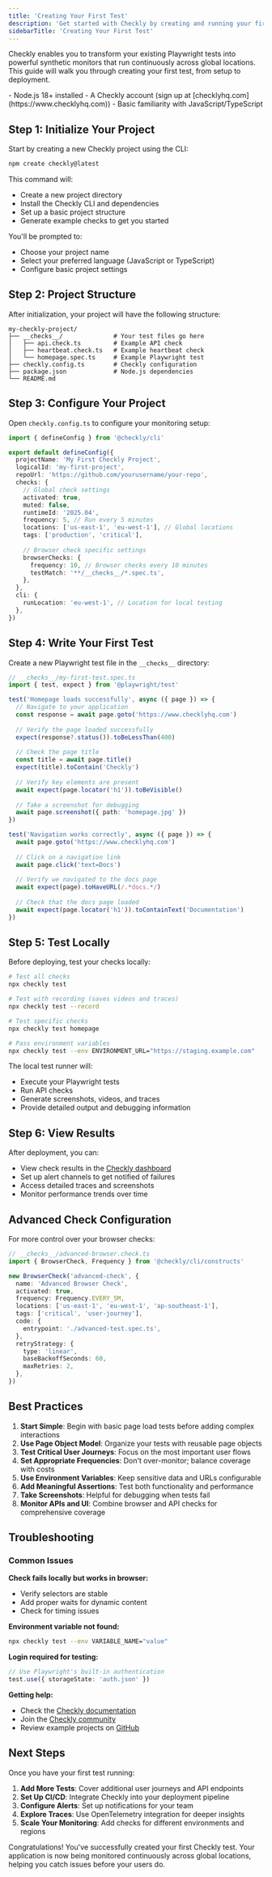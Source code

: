 ```yaml
---
title: 'Creating Your First Test'
description: 'Get started with Checkly by creating and running your first Playwright test for application monitoring'
sidebarTitle: 'Creating Your First Test'
---
```


Checkly enables you to transform your existing Playwright tests into powerful synthetic monitors that run continuously across global locations. This guide will walk you through creating your first test, from setup to deployment.

<AccordionGroup>
<Accordion title="Prerequisites">
- Node.js 18+ installed
- A Checkly account (sign up at [checklyhq.com](https://www.checklyhq.com))
- Basic familiarity with JavaScript/TypeScript
</Accordion>
</AccordionGroup>


## Step 1: Initialize Your Project

Start by creating a new Checkly project using the CLI:

```bash Terminal
npm create checkly@latest
```

This command will:
- Create a new project directory
- Install the Checkly CLI and dependencies
- Set up a basic project structure
- Generate example checks to get you started

You'll be prompted to:
- Choose your project name
- Select your preferred language (JavaScript or TypeScript)
- Configure basic project settings

## Step 2: Project Structure

After initialization, your project will have the following structure:

```
my-checkly-project/
├── __checks__/              # Your test files go here
│   ├── api.check.ts         # Example API check
│   ├── heartbeat.check.ts   # Example heartbeat check
│   └── homepage.spec.ts     # Example Playwright test
├── checkly.config.ts        # Checkly configuration
├── package.json             # Node.js dependencies
└── README.md
```

## Step 3: Configure Your Project

Open `checkly.config.ts` to configure your monitoring setup:

```ts Checkly.config.ts
import { defineConfig } from '@checkly/cli'

export default defineConfig({
  projectName: 'My First Checkly Project',
  logicalId: 'my-first-project',
  repoUrl: 'https://github.com/yourusername/your-repo',
  checks: {
    // Global check settings
    activated: true,
    muted: false,
    runtimeId: '2025.04',
    frequency: 5, // Run every 5 minutes
    locations: ['us-east-1', 'eu-west-1'], // Global locations
    tags: ['production', 'critical'],
    
    // Browser check specific settings
    browserChecks: {
      frequency: 10, // Browser checks every 10 minutes
      testMatch: '**/__checks__/*.spec.ts',
    },
  },
  cli: {
    runLocation: 'eu-west-1', // Location for local testing
  },
})
```

## Step 4: Write Your First Test

Create a new Playwright test file in the `__checks__` directory:

```ts Playwright.test.ts
// __checks__/my-first-test.spec.ts
import { test, expect } from '@playwright/test'

test('Homepage loads successfully', async ({ page }) => {
  // Navigate to your application
  const response = await page.goto('https://www.checklyhq.com')
  
  // Verify the page loaded successfully
  expect(response?.status()).toBeLessThan(400)
  
  // Check the page title
  const title = await page.title()
  expect(title).toContain('Checkly')
  
  // Verify key elements are present
  await expect(page.locator('h1')).toBeVisible()
  
  // Take a screenshot for debugging
  await page.screenshot({ path: 'homepage.jpg' })
})

test('Navigation works correctly', async ({ page }) => {
  await page.goto('https://www.checklyhq.com')
  
  // Click on a navigation link
  await page.click('text=Docs')
  
  // Verify we navigated to the docs page
  await expect(page).toHaveURL(/.*docs.*/)
  
  // Check that the docs page loaded
  await expect(page.locator('h1')).toContainText('Documentation')
})
```

## Step 5: Test Locally

Before deploying, test your checks locally:

```bash Terminal
# Test all checks
npx checkly test

# Test with recording (saves videos and traces)
npx checkly test --record

# Test specific checks
npx checkly test homepage

# Pass environment variables
npx checkly test --env ENVIRONMENT_URL="https://staging.example.com"
```

The local test runner will:
- Execute your Playwright tests
- Run API checks
- Generate screenshots, videos, and traces
- Provide detailed output and debugging information

## Step 6: View Results

After deployment, you can:
- View check results in the [Checkly dashboard](https://app.checklyhq.com)
- Set up alert channels to get notified of failures
- Access detailed traces and screenshots
- Monitor performance trends over time

## Advanced Check Configuration

For more control over your browser checks:

```ts Checkly.config.ts
// __checks__/advanced-browser.check.ts
import { BrowserCheck, Frequency } from '@checkly/cli/constructs'

new BrowserCheck('advanced-check', {
  name: 'Advanced Browser Check',
  activated: true,
  frequency: Frequency.EVERY_5M,
  locations: ['us-east-1', 'eu-west-1', 'ap-southeast-1'],
  tags: ['critical', 'user-journey'],
  code: {
    entrypoint: './advanced-test.spec.ts',
  },
  retryStrategy: {
    type: 'linear',
    baseBackoffSeconds: 60,
    maxRetries: 2,
  },
})
```

## Best Practices

1. **Start Simple**: Begin with basic page load tests before adding complex interactions
2. **Use Page Object Model**: Organize your tests with reusable page objects
3. **Test Critical User Journeys**: Focus on the most important user flows
4. **Set Appropriate Frequencies**: Don't over-monitor; balance coverage with costs
5. **Use Environment Variables**: Keep sensitive data and URLs configurable
6. **Add Meaningful Assertions**: Test both functionality and performance
7. **Take Screenshots**: Helpful for debugging when tests fail
8. **Monitor APIs and UI**: Combine browser and API checks for comprehensive coverage

## Troubleshooting

### Common Issues

**Check fails locally but works in browser:**
- Verify selectors are stable
- Add proper waits for dynamic content
- Check for timing issues

**Environment variable not found:**
```bash Terminal
npx checkly test --env VARIABLE_NAME="value"
```

**Login required for testing:**
```ts Playwright.test.ts  
// Use Playwright's built-in authentication
test.use({ storageState: 'auth.json' })
```

**Getting help:**
- Check the [Checkly documentation](https://www.checklyhq.com/docs)
- Join the [Checkly community](https://www.checklyhq.com/slack)
- Review example projects on [GitHub](https://github.com/checkly)

## Next Steps

Once you have your first test running:

1. **Add More Tests**: Cover additional user journeys and API endpoints
2. **Set Up CI/CD**: Integrate Checkly into your deployment pipeline
3. **Configure Alerts**: Set up notifications for your team
4. **Explore Traces**: Use OpenTelemetry integration for deeper insights
5. **Scale Your Monitoring**: Add checks for different environments and regions

Congratulations! You've successfully created your first Checkly test. Your application is now being monitored continuously across global locations, helping you catch issues before your users do.